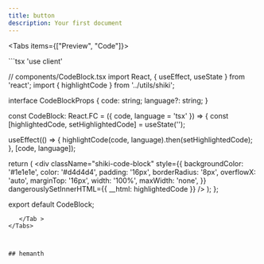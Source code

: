 ```yaml
---
title: button
description: Your first document
---
```







<Tabs items={["Preview", "Code"]}>
<Tab value="Preview">
    <PreviewContainer>
      <JobCard />
    </PreviewContainer>
  </Tab>

   <Tab value="Code"> 
   ```tsx
'use client'

// components/CodeBlock.tsx
import React, { useEffect, useState } from 'react';
import { highlightCode } from '../utils/shiki';

interface CodeBlockProps {
  code: string;
  language?: string;
}

const CodeBlock: React.FC<CodeBlockProps> = ({ code, language = 'tsx' }) => {
  const [highlightedCode, setHighlightedCode] = useState<string>('');

  useEffect(() => {
    highlightCode(code, language).then(setHighlightedCode);
  }, [code, language]);

  return (
    <div
      className="shiki-code-block"
      style={{
        backgroundColor: '#1e1e1e',
        color: '#d4d4d4',
        padding: '16px',
        borderRadius: '8px',
        overflowX: 'auto',
        marginTop: '16px',
        width: '100%',
        maxWidth: 'none',
      }}
      dangerouslySetInnerHTML={{ __html: highlightedCode }}
    />
  );
};

export default CodeBlock; 
```
   </Tab >
</Tabs>



## hemanth